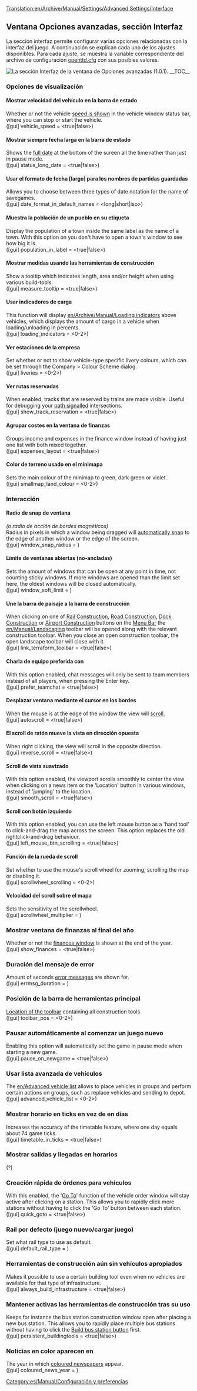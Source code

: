 [[Translation:en/Archive/Manual/Settings/Advanced Settings/Interface]]
{{es/Traducción|en/Archive/Manual/Settings/Advanced Settings/Interface|15}}
{{es/Aviso|La información de esta página se aplica a la versión 0.7.0 y siguientes. Para cambiar la configuración de versiones anteriores (0.6.3 y anteriores) consulte [[es/Archive/Manual/Settings/Configurar parches|Configurar parches]].}}
{{es/Archive/Manual/Settings/Opciones avanzadas}}

==Ventana Opciones avanzadas, sección Interfaz==
La sección interfaz permite configurar varias opciones relacionadas con la interfaz del juego. A continuación se explican cada uno de los ajustes disponibles. Para cada ajuste, se muestra la variable correspondiente del archivo de configuración [[es/Archive/Manual/Settings/Openttd.cfg|openttd.cfg]] con sus posibles valores.

[[File:es/Advset interface 1.0.1.png|frame|right|La sección Interfaz de la ventana de Opciones avanzadas (1.0.1).]]
__TOC__

===Opciones de visualización===

====Mostrar velocidad del vehículo en la barra de estado====
Whether or not the vehicle [[en/Archive/Manual/Settings/Show vehicle speed|speed is shown]] in the vehicle window status bar, where you can stop or start the vehicle.
<br />([gui] vehicle_speed = <true|false>)

====Mostrar siempre fecha larga en la barra de estado====
Shows the [[en/Archive/Manual/Settings/Long date in status bar|full date]] at the bottom of the screen all the time rather than just in pause mode.
<br />([gui] status_long_date = <true|false>)

====Usar el formato de fecha [largo] para los nombres de partidas guardadas====
Allows you to choose between three types of date notation for the name of savegames. 
<br />([gui] date_format_in_default_names = <long|short|iso>)

====Muestra la población de un pueblo en su etiqueta====
Display the population of a town inside the same label as the name of a town. With this option on you don't have to open a town's window to see how big it is.
<br />([gui] population_in_label = <true|false>)

====Mostrar medidas usando las herramientas de construcción====
Show a tooltip which indicates length, area and/or height when using various build-tools.
<br />([gui] measure_tooltip = <true|false>)

====Usar indicadores de carga====
This function will display [[en/Archive/Manual/Loading indicators]] above vehicles, which displays the amount of cargo in a vehicle when loading/unloading in percents.
<br />([gui] loading_indicators = <0-2>)

====Ver estaciones de la empresa====
Set whether or not to show vehicle-type specific livery colours, which can be set through the Company > Colour Scheme dialog.
<br />([gui] liveries = <0-2>)

====Ver rutas reservadas====
When enabled, tracks that are reserved by trains are made visible. Useful for debugging your [[en/Manual/Signals#path-signals|path signalled]] intersections.
<br />([gui] show_track_reservation = <true|false>)

====Agrupar costes en la ventana de finanzas====
Groups income and expenses in the finance window instead of having just one list with both mixed together.
<br />([gui] expenses_layout = <true|false>)

====Color de terreno usado en el minimapa====
Sets the main colour of the minimap to green, dark green or violet.
<br />([gui] smallmap_land_colour = <0-2>)

===Interacción===
====Radio de snap de ventana====
''(o radio de acción de bordes magnéticos)''<br/>
Radius in pixels in which a window being dragged will [[en/Archive/Manual/Settings/Window snap radius|automatically snap]] to the edge of another window or the edge of the screen.
<br />([gui] window_snap_radius = <num_val>)

====Límite de ventanas abiertas (no-ancladas)====
Sets the amount of windows that can be open at any point in time, not counting sticky windows. If more windows are opened than the limit set here, the oldest windows will be closed automatically.
<br />([gui] window_soft_limit = <num_val>)

====Une la barra de paisaje a la barra de construcción====
When clicking on one of [[en/Manual/Railway construction|Rail Construction]], [[en/Manual/Roadway construction|Road Construction]], [[en/Manual/Waterway construction|Dock Construction]] or [[en/Manual/Airport construction|Airport Construction]] buttons on the [[en/Manual/Game interface|Menu Bar]] the [[en/Manual/Landscaping]] toolbar will be opened along with the relevant construction toolbar. When you close an open construction toolbar, the open landscape toolbar will close with it.
<br />([gui] link_terraform_toolbar = <true|false>)

====Charla de equipo preferida con <ENTER>====
With this option enabled, chat messages will only be sent to team members instead of all players, when pressing the Enter key.
<br />([gui] prefer_teamchat = <true|false>)

====Desplazar ventana mediante el cursor en los bordes====
When the mouse is at the edge of the window the view will [[en/Archive/Manual/Settings/Autoscroll|scroll]].
<br />([gui] autoscroll = <true|false>)

====El scroll de ratón mueve la vista en dirección opuesta====
When right clicking, the view will scroll in the opposite direction.
<br />([gui] reverse_scroll = <true|false>)

====Scroll de vista suavizado====
With this option enabled, the viewport scrolls smoothly to center the view when clicking on a news item or the 'Location' button in various windows, instead of 'jumping' to the location.
<br />([gui] smooth_scroll = <true|false>)

====Scroll con botón izquierdo====
With this option enabled, you can use the left mouse button as a 'hand tool' to click-and-drag the map across the screen. This option replaces the old rightclick-and-drag behaviour.
<br />([gui] left_mouse_btn_scrolling = <true|false>)

====Función de la rueda de scroll====
Set whether to use the mouse's scroll wheel for zooming, scrolling the map or disabling it.
<br />([gui] scrollwheel_scrolling = <0-2>)

====Velocidad del scroll sobre el mapa====
Sets the sensitivity of the scrollwheel.
<br />([gui] scrollwheel_multiplier = <num_val>)


===Mostrar ventana de finanzas al final del año===
Whether or not the [[en/Archive/Manual/Settings/Show finances at end of year|finances window]] is shown at the end of the year.
<br />([gui] show_finances = <true|false>)

===Duración del mensaje de error===
Amount of seconds [[en/Archive/Manual/Settings/Error message duration|error messages]] are shown for.
<br />([gui] errmsg_duration = <num_val>)

===Posición de la barra de herramientas principal===
[[en/Archive/Manual/Settings/Toolbar position|Location of the toolbar]] containing all construction tools
<br />([gui] toolbar_pos = <0-2>)

===Pausar automáticamente al comenzar un juego nuevo===
Enabling this option will automatically set the game in pause mode when starting a new game.
<br />([gui] pause_on_newgame = <true|false>)

===Usar lista avanzada de vehículos===
The [[en/Advanced vehicle list]] allows to place vehicles in groups and perform certain actions on groups, such as replace vehicles and sending to depot.
<br />([gui] advanced_vehicle_list = <0-2>)

===Mostrar horario en ticks en vez de en días===
Increases the accuracy of the timetable feature, where one day equals about 74 game ticks.
<br />([gui] timetable_in_ticks = <true|false>)

===Mostrar salidas y llegadas en horarios===

(?)

===Creación rápida de órdenes para vehículos===
With this enabled, the '[[en/Manual/Orders#go-to|Go To]]' function of the vehicle order window will stay active after clicking on a station. This allows you to rapidly click more stations without having to click the 'Go To' button between each station.
<br />([gui] quick_goto = <true|false>)

===Raíl por defecto (juego nuevo/cargar juego)===
Set what rail type to use as default.
<br />([gui] default_rail_type = <num_val>)

===Herramientas de construcción aún sin vehículos apropiados===
Makes it possible to use a certain building tool even when no vehicles are available for that type of infrastructure.
<br />([gui] always_build_infrastructure = <true|false>)

===Mantener activas las herramientas de construcción tras su uso===
Keeps for instance the bus station construction window open after placing a new bus station. This allows you to rapidly place multiple bus stations without having to click the [[en/Manual/Roadway construction#roadway-construction-toolbar|Build bus station button]] first.
<br />([gui] persistent_buildingtools = <true|false>)

===Noticias en color aparecen en===
The year in which [[en/Archive/Manual/Settings/Coloured newspaper|coloured newspapers]] appear.
<br />([gui] coloured_news_year = <year>)

[[Category:es/Manual/Configuración y preferencias]]